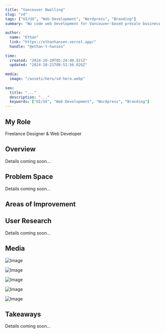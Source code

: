 ```yaml
---
title: "Vancouver Dwelling"
slug: "vd"
tags: ["UI/UX", "Web Development", "Wordpress", "Branding"]
summary: "No code web development for Vancouver-based presale business."
 
author:
  name: "Ethan"
  link: "https://ethanhansen.vercel.app/"
  handle: "@ethan-t-hansen"
 
time:
  created: "2024-10-20T05:24:40.921Z"
  updated: "2024-10-21T08:51:56.026Z"
 
media:
  image: "/assets/hero/vd-hero.webp"
 
seo:
  title: "..."
  description: "..."
  keywords: ["UI/UX", "Web Development", "Wordpress", "Branding"]
---
```


## My Role
Freelance Designer & Web Developer

## Overview

Details coming soon...

## Problem Space

Details coming soon...

## Areas of Improvement


## User Research

Details coming soon...

## Media

<div className="mt-6 grid grid-cols-1 sm:grid-cols-2 md:grid-cols-1 gap-4">

  <Image
    src="/assets/project-images/vd/vd-1.webp"
    alt="Image"
    width={300}
    height={300}
    className='block'
  />

  <Image
    src="/assets/project-images/vd/vd-2.webp"
    alt="Image"
    width={300}
    height={300}
    className='block'
  />

  <Image
    src="/assets/project-images/vd/vd-3.webp"
    alt="Image"
    width={300}
    height={300}
    className='block'
  />

  <Image
    src="/assets/project-images/vd/vd-4.webp"
    alt="Image"
    width={300}
    height={300}
    className='block'
  />

  <Image
    src="/assets/project-images/vd/vd-5.webp"
    alt="Image"
    width={300}
    height={300}
    className='block'
  />

  </div>

## Takeaways

Details coming soon...
